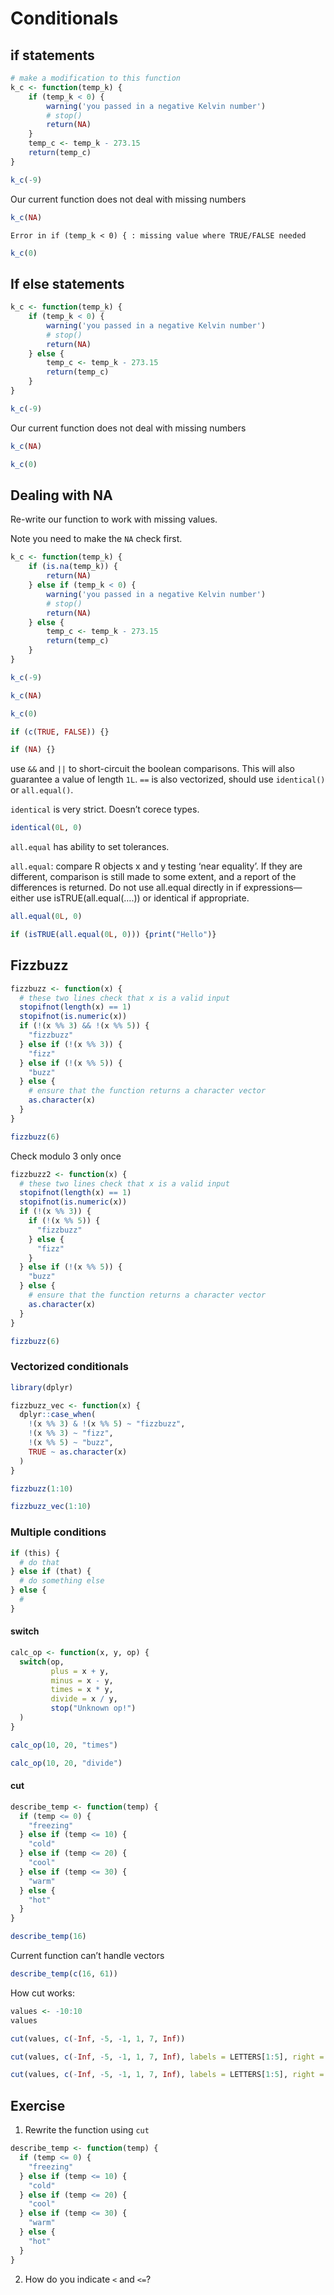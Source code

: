 # Conditionals

## if statements

```r
# make a modification to this function
k_c <- function(temp_k) {
    if (temp_k < 0) {
        warning('you passed in a negative Kelvin number')
        # stop()
        return(NA)
    }
    temp_c <- temp_k - 273.15
    return(temp_c)
}
```

```r
k_c(-9)
```

Our current function does not deal with missing numbers
```r
k_c(NA)
```

```
Error in if (temp_k < 0) { : missing value where TRUE/FALSE needed
```

```r
k_c(0)
```


## If else statements

```r

k_c <- function(temp_k) {
    if (temp_k < 0) {
        warning('you passed in a negative Kelvin number')
        # stop()
        return(NA)
    } else {
        temp_c <- temp_k - 273.15
        return(temp_c)
    }
}
```

```r
k_c(-9)
```

Our current function does not deal with missing numbers
```r
k_c(NA)
```

```r
k_c(0)
```

## Dealing with NA

Re-write our function to work with missing values.

Note you need to make the `NA` check first.

```r
k_c <- function(temp_k) {
    if (is.na(temp_k)) {
        return(NA)
    } else if (temp_k < 0) {
        warning('you passed in a negative Kelvin number')
        # stop()
        return(NA)
    } else {
        temp_c <- temp_k - 273.15
        return(temp_c)
    }
}
```

```r
k_c(-9)
```

```r
k_c(NA)
```

```r
k_c(0)
```

```r
if (c(TRUE, FALSE)) {}
```

```r
if (NA) {}
```

use `&&` and `||` to short-circuit the boolean comparisons.
This will also guarantee a value of length `1L`.
`==` is also vectorized, should use `identical()` or `all.equal()`.

`identical` is very strict. Doesn't corece types.

```r
identical(0L, 0)
```

`all.equal` has ability to set tolerances.

`all.equal`: compare R objects x and y testing ‘near equality’. If they are different, comparison is still made to some extent, and a report of the differences is returned. Do not use all.equal directly in if expressions—either use isTRUE(all.equal(....)) or identical if appropriate.

```r
all.equal(0L, 0)
```

```r
if (isTRUE(all.equal(0L, 0))) {print("Hello")}
```

## Fizzbuzz

```r
fizzbuzz <- function(x) {
  # these two lines check that x is a valid input
  stopifnot(length(x) == 1)
  stopifnot(is.numeric(x))
  if (!(x %% 3) && !(x %% 5)) {
    "fizzbuzz"
  } else if (!(x %% 3)) {
    "fizz"
  } else if (!(x %% 5)) {
    "buzz"
  } else {
    # ensure that the function returns a character vector
    as.character(x)
  }
}

```


```r
fizzbuzz(6)
```

Check modulo 3 only once

```r
fizzbuzz2 <- function(x) {
  # these two lines check that x is a valid input
  stopifnot(length(x) == 1)
  stopifnot(is.numeric(x))
  if (!(x %% 3)) {
    if (!(x %% 5)) {
      "fizzbuzz"
    } else {
      "fizz"
    }
  } else if (!(x %% 5)) {
    "buzz"
  } else {
    # ensure that the function returns a character vector
    as.character(x)
  }
}
```

```r
fizzbuzz(6)
```

### Vectorized conditionals


```r
library(dplyr)

fizzbuzz_vec <- function(x) {
  dplyr::case_when(
    !(x %% 3) & !(x %% 5) ~ "fizzbuzz",
    !(x %% 3) ~ "fizz",
    !(x %% 5) ~ "buzz",
    TRUE ~ as.character(x)
  )
}

```

```r
fizzbuzz(1:10)
```

```r
fizzbuzz_vec(1:10)
```


### Multiple conditions

```r
if (this) {
  # do that
} else if (that) {
  # do something else
} else {
  # 
}
```

#### switch

```r
calc_op <- function(x, y, op) {
  switch(op,
         plus = x + y,
         minus = x - y,
         times = x * y,
         divide = x / y,
         stop("Unknown op!")
  )
}
```

```r
calc_op(10, 20, "times")
```

```r
calc_op(10, 20, "divide")
```

#### cut

```r
describe_temp <- function(temp) {
  if (temp <= 0) {
    "freezing"
  } else if (temp <= 10) {
    "cold"
  } else if (temp <= 20) {
    "cool"
  } else if (temp <= 30) { 
    "warm"
  } else {
    "hot"
  }
}
```

```r
describe_temp(16)
```

Current function can't handle vectors

```r
describe_temp(c(16, 61))
```

How cut works:

```r
values <- -10:10
values
```

```r
cut(values, c(-Inf, -5, -1, 1, 7, Inf))
```

```r
cut(values, c(-Inf, -5, -1, 1, 7, Inf), labels = LETTERS[1:5], right = TRUE)
```

```r
cut(values, c(-Inf, -5, -1, 1, 7, Inf), labels = LETTERS[1:5], right = FALSE)
```

## Exercise

1. Rewrite the function using `cut`

```r
describe_temp <- function(temp) {
  if (temp <= 0) {
    "freezing"
  } else if (temp <= 10) {
    "cold"
  } else if (temp <= 20) {
    "cool"
  } else if (temp <= 30) {
    "warm"
  } else {
    "hot"
  }
}
```

2. How do you indicate `<` and `<=`?
